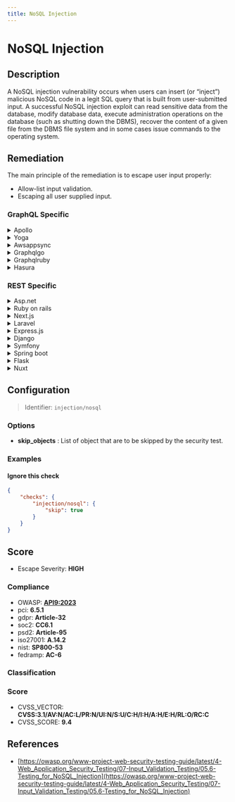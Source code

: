 ```yaml
---
title: NoSQL Injection
---
```


# NoSQL Injection

## Description

A NoSQL injection vulnerability occurs when users can insert (or “inject”) malicious NoSQL code in a legit SQL query that is built from user-submitted input.
A successful NoSQL injection exploit can read sensitive data from the database, modify database data, execute administration operations on the database (such as shutting down the DBMS), recover the content of a given file from the DBMS file system and in some cases issue commands to the operating system.


## Remediation

The main principle of the remediation is to escape user input properly:
- Allow-list input validation.
- Escaping all user supplied input.



### GraphQL Specific

<details>
    <summary>Apollo</summary>

To prevent NoSQL injection in Apollo, validate and sanitize all user inputs. Use parameterized queries or the graphql-tools library to create a schema that defines how data can be queried and mutated.

</details>

<details>
    <summary>Yoga</summary>

In Yoga, ensure that all inputs are validated against the schema and use parameterized queries to avoid direct injection of user input into database queries.

</details>

<details>
    <summary>Awsappsync</summary>

For AWS AppSync, use AWS WAF to apply web filtering rules that block common injection patterns. Also, leverage VTL resolvers to sanitize and validate input arguments.

</details>

<details>
    <summary>Graphqlgo</summary>

In GraphQL Go, use the graphql-go library to define your schema with strong types and input validation to prevent NoSQL injections.

</details>

<details>
    <summary>Graphqlruby</summary>

For GraphQL Ruby, use the built-in input object types with argument validation to ensure that all user input is properly sanitized before hitting the database.

</details>

<details>
    <summary>Hasura</summary>

With Hasura, use permission rules to restrict access and validate inputs using check constraints or custom business logic in actions or remote schemas.

</details>


### REST Specific

<details>
    <summary>Asp.net</summary>

In ASP.NET, use parameterized queries with Entity Framework or ADO.NET to prevent NoSQL injection. Validate all user inputs using Data Annotations or custom validation logic.

</details>

<details>
    <summary>Ruby on rails</summary>

In Ruby on Rails, use Active Record query methods that are designed to prevent SQL injection, such as `where`, `find_by`, and `find`. Always sanitize inputs using Rails validators.

</details>

<details>
    <summary>Next.js</summary>

For Next.js API routes, use prepared statements with libraries like `pg` for PostgreSQL to prevent NoSQL injection. Validate and sanitize inputs using a library like `joi` or `express-validator`.

</details>

<details>
    <summary>Laravel</summary>

In Laravel, use Eloquent ORM or the query builder with parameter binding to protect against NoSQL injection. Validate requests using Laravel's built-in validation features.

</details>

<details>
    <summary>Express.js</summary>

With Express.js, use middleware like `express-validator` to validate and sanitize input data. Use parameterized queries with your database client to prevent NoSQL injection.

</details>

<details>
    <summary>Django</summary>

In Django, use the ORM's built-in filtering methods to prevent NoSQL injection. Always validate user input using Django forms or serializers.

</details>

<details>
    <summary>Symfony</summary>

For Symfony, use Doctrine's parameterized queries to prevent NoSQL injection. Validate and sanitize input data using Symfony's form and validation components.

</details>

<details>
    <summary>Spring boot</summary>

In Spring Boot, use JPA repositories with parameterized methods to prevent NoSQL injection. Apply validation annotations on your DTOs to ensure input data is valid.

</details>

<details>
    <summary>Flask</summary>

In Flask, use SQLAlchemy with parameterized queries to prevent NoSQL injection. Validate input using libraries like WTForms or Marshmallow.

</details>

<details>
    <summary>Nuxt</summary>

For Nuxt.js with serverMiddleware, use parameterized queries with your database client and validate inputs using libraries like `validator` or `joi`.

</details>

## Configuration

> Identifier: `injection/nosql`

### Options

- **skip_objects** : List of object that are to be skipped by the security test.




### Examples



#### Ignore this check

```json
{
    "checks": {
        "injection/nosql": {
            "skip": true
        }
    }
}
```




## Score

- Escape Severity: **<span className="high-severity">HIGH</span>**

### Compliance

- OWASP: **[API9:2023](https://github.com/OWASP/API-Security/blob/master/editions/2023/en/0xa9-improper-inventory-management.md)**
- pci: **6.5.1**
- gdpr: **Article-32**
- soc2: **CC6.1**
- psd2: **Article-95**
- iso27001: **A.14.2**
- nist: **SP800-53**
- fedramp: **AC-6**

### Classification






### Score

- CVSS_VECTOR: **CVSS:3.1/AV:N/AC:L/PR:N/UI:N/S:U/C:H/I:H/A:H/E:H/RL:O/RC:C**
- CVSS_SCORE: **9.4**

## References

- [https://owasp.org/www-project-web-security-testing-guide/latest/4-Web_Application_Security_Testing/07-Input_Validation_Testing/05.6-Testing_for_NoSQL_Injection](https://owasp.org/www-project-web-security-testing-guide/latest/4-Web_Application_Security_Testing/07-Input_Validation_Testing/05.6-Testing_for_NoSQL_Injection)
  